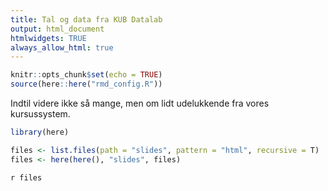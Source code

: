 ```yaml
---
title: Tal og data fra KUB Datalab
output: html_document
htmlwidgets: TRUE
always_allow_html: true
---
```

```r
knitr::opts_chunk$set(echo = TRUE)
source(here::here("rmd_config.R"))
```

Indtil videre ikke så mange, men om lidt udelukkende fra vores kursussystem.

```r
library(here)

files <- list.files(path = "slides", pattern = "html", recursive = T)
files <- here(here(), "slides", files)

```
`r files `

